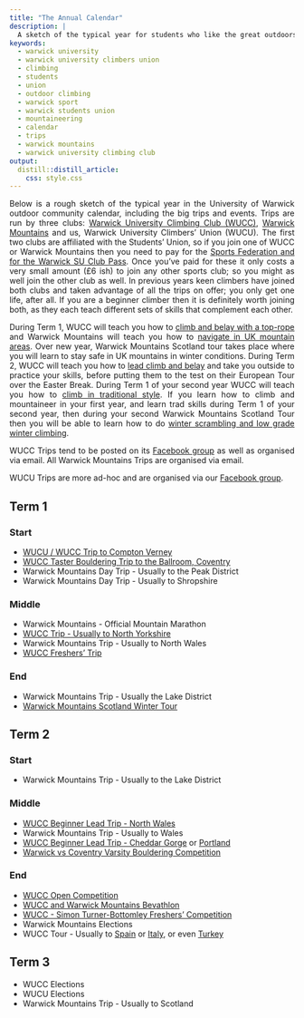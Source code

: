 ```yaml
---
title: "The Annual Calendar"
description: | 
  A sketch of the typical year for students who like the great outdoors.
keywords:
  - warwick university
  - warwick university climbers union
  - climbing
  - students
  - union
  - outdoor climbing
  - warwick sport
  - warwick students union
  - mountaineering
  - calendar
  - trips
  - warwick mountains
  - warwick university climbing club
output: 
  distill::distill_article:
    css: style.css
---
```


<style>
body {
text-align: justify}
</style>

Below is a rough sketch of the typical year in the University of Warwick outdoor community calendar, including the big trips and events. Trips are run by three clubs: [Warwick University Climbing Club (WUCC)](https://www.warwicksu.com/societies-sports/sports-clubs/climbing/){target="_blank"}, [Warwick Mountains](https://www.warwicksu.com/societies-sports/sports-clubs/mountains/){target="_blank"} and us, Warwick University Climbers' Union (WUCU). The first two clubs are affiliated with the Students' Union, so if you join one of WUCC or Warwick Mountains then you need to pay for the [Sports Federation and for the Warwick SU Club Pass](https://www.warwicksu.com/societies-sports/sports-clubs/howtojoin/){target="_blank"}. Once you've paid for these it only costs a very small amount (£6 ish) to join any other sports club; so you might as well join the other club as well. In previous years keen climbers have joined both clubs and taken advantage of all the trips on offer; you only get one life, after all. If you are a beginner climber then it is definitely worth joining both, as they each teach different sets of skills that complement each other.

During Term 1, WUCC will teach you how to [climb and belay with a top-rope](https://www.youtube.com/watch?v=tGiGw_XnSW0){target="_blank"} and Warwick Mountains will teach you how to [navigate in UK mountain areas](https://www.youtube.com/watch?v=WMO1Qz-kH4Q){target="_blank"}. Over new year, Warwick Mountains Scotland tour takes place where you will learn to stay safe in UK mountains in winter conditions. During Term 2, WUCC will teach you how to [lead climb and belay](https://www.youtube.com/watch?v=UI0cnk_k0eI){target="_blank"} and take you outside to practice your skills, before putting them to the test on their European Tour over the Easter Break.  During Term 1 of your second year WUCC will teach you how to [climb in traditional style](https://www.youtube.com/watch?v=TzNH5dm1bGo){target="_blank"}. If you learn how to climb and mountaineer in your first year, and learn trad skills during Term 1 of your second year, then during your second Warwick Mountains Scotland Tour then you will be able to learn how to do [winter scrambling and low grade winter climbing](https://www.youtube.com/watch?v=8P6yUjYRqxU){target="_blank"}.

WUCC Trips tend to be posted on its [Facebook group](https://www.facebook.com/groups/213573838712663){target="_blank"} as well as organised via email. All Warwick Mountains Trips are organised via email.

WUCU Trips are more ad-hoc and are organised via our [Facebook group](https://www.facebook.com/groups/3206887099412017){target="_blank"}.

## Term 1
### Start
* [WUCU / WUCC Trip to Compton Verney](https://www.youtube.com/watch?v=osGrr3xg3NA){target="_blank"}
* [WUCC Taster Bouldering Trip to the Ballroom, Coventry](https://www.facebook.com/events/2664292006943905/?acontext=%7B%22event_action_history%22%3A[%7B%22surface%22%3A%22group%22%7D]%7D){target="_blank"}
* Warwick Mountains Day Trip - Usually to the Peak District
* Warwick Mountains Day Trip - Usually to Shropshire

### Middle
* Warwick Mountains - Official Mountain Marathon
* [WUCC Trip - Usually to North Yorkshire](https://www.facebook.com/events/172940950261335/?acontext=%7B%22event_action_history%22%3A[%7B%22surface%22%3A%22group%22%7D]%7D){target="_blank"}
* Warwick Mountains Trip - Usually to North Wales
* [WUCC Freshers' Trip](https://www.facebook.com/events/246300932907708/?acontext=%7B%22event_action_history%22%3A[%7B%22surface%22%3A%22group%22%7D]%7D){target="_blank"}

### End
* Warwick Mountains Trip - Usually the Lake District
* [Warwick Mountains Scotland Winter Tour](https://www.warwickmountains.com/scotland-tour){target="_blank"}

## Term 2
### Start
* Warwick Mountains Trip - Usually to the Lake District

### Middle
* [WUCC Beginner Lead Trip - North Wales](https://www.facebook.com/events/2175304419396695/?acontext=%7B%22event_action_history%22%3A[%7B%22surface%22%3A%22group%22%7D]%7D){target="_blank"}
* Warwick Mountains Trip - Usually to Wales
* [WUCC Beginner Lead Trip - Cheddar Gorge](https://www.facebook.com/events/347364355869879/?acontext=%7B%22event_action_history%22%3A[%7B%22surface%22%3A%22group%22%7D]%7D){target="_blank"} or [Portland](https://www.facebook.com/events/2175304419396695/?acontext=%7B%22event_action_history%22%3A[%7B%22surface%22%3A%22group%22%7D]%7D){target="_blank"}
* [Warwick vs Coventry Varsity Bouldering Competition](https://www.facebook.com/events/538429459983640/?acontext=%7B%22event_action_history%22%3A[%7B%22surface%22%3A%22group%22%7D]%7D){target="_blank"}

### End
* [WUCC Open Competition](https://www.facebook.com/events/377428732807398/?acontext=%7B%22event_action_history%22%3A[%7B%22surface%22%3A%22group%22%7D]%7D){target="_blank"}
* [WUCC and Warwick Mountains Bevathlon](https://www.facebook.com/events/377428732807398/?acontext=%7B%22event_action_history%22%3A[%7B%22surface%22%3A%22group%22%7D]%7D){target="_blank"}
* [WUCC - Simon Turner-Bottomley Freshers' Competition](https://www.facebook.com/events/1248156635336860/?acontext=%7B%22event_action_history%22%3A[%7B%22surface%22%3A%22group%22%7D]%7D){target="_blank"}
* Warwick Mountains Elections
* WUCC Tour - Usually to [Spain](https://www.facebook.com/events/1555131704562732/?acontext=%7B%22event_action_history%22%3A[%7B%22surface%22%3A%22group%22%7D]%7D){target="_blank"} or [Italy](https://www.facebook.com/events/2169123249774212/?acontext=%7B%22event_action_history%22%3A[%7B%22surface%22%3A%22group%22%7D]%7D){target="_blank"}, or even [Turkey](https://www.facebook.com/events/575350565951721/?acontext=%7B%22event_action_history%22%3A[%7B%22surface%22%3A%22group%22%7D]%7D){target="_blank"}

## Term 3
* WUCC Elections
* WUCU Elections
* Warwick Mountains Trip - Usually to Scotland